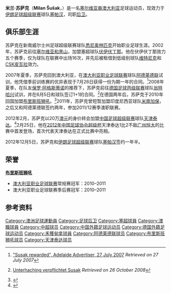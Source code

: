 {{noteta|G1=足球}}{{infobox Football biography
| playername     = 米兰·苏萨克<br>Milan Šušak
| image          = 
| fullname       = Milan Šušak
| dateofbirth    = {{birth date and age|1984|1|29|df=y}}
| cityofbirth    = [[新南威尔士州|新南威尔士州]][[菲尔德_(新南威尔士州)|菲尔德]]
| countryofbirth = [[澳大利亚|澳大利亚]]
| height         = {{height|m=1.85|precision=0}}
| position       = [[后卫_(足球)|后卫]]
| currentclub    = [[穆巴拉克钢铁塞帕汉足球俱乐部|塞帕汉]]
| clubnumber     = 6
| youthyears1    =                 |youthclubs1 = [[悉尼奥林匹克足球俱乐部|悉尼奥林匹克]]
| years1         = 2002            |clubs1 = [[悉尼奥林匹克足球俱乐部|悉尼奥林匹克]]          |caps1 = |goals1 =
| years2         = 2002–2007 |clubs2 = [[伏伊伏丁那足球俱乐部|伏伊伏丁那]]          |caps2 = 16 |goals2 = 0
| years3         = 2003–2004 |clubs3 = → [[维特尼克足球俱乐部|维特尼克]] (租借)          |caps3 = 20 |goals3 = 3
| years4         = 2006–2007 |clubs4 = → [[CSK皮瓦拉|CSK皮瓦拉]] (租借)          |caps4 = 9 |goals4 = 0
| years5         = 2007–2008 |clubs5 = [[阿德莱德联足球俱乐部|阿德莱德联]]          |caps5 = 12 |goals5 = 0  
| years6         = 2008–2010 |clubs6 = [[翁特哈兴足球俱乐部|翁特哈兴]]          |caps6 = 55 |goals6 = 1
| years7         = 2010–2011 |clubs7 = [[布里斯班狮吼足球俱乐部|布里斯班狮吼]]          |caps7 = 29 |goals7 = 0
| years8         = 2011            |clubs8 = [[米南加保足球俱乐部|米南加保]]     |caps8 = 9 |goals8 = 0
| years9         = 2011–2012 |clubs9 = [[阿德莱德联足球俱乐部|阿德莱德联]]     |caps9 = 9 |goals9 = 0
| years10        = 2012            |clubs10 = [[天津泰达足球俱乐部|天津泰达]]     |caps10 = 16 |goals10 = 1
| years11        = 2013–     |clubs11 = [[穆巴拉克钢铁塞帕汉足球俱乐部|塞帕汉]] |caps11 = 0 |goals11 = 0
| pcupdate       = 2012年12月7日
}}
'''米兰·苏萨克'''（'''Milan Šušak'''，{{bd|1984年|1月29日|catIdx=Susak, Milan}}）是一名[[塞尔维亚人|塞尔维亚裔]][[澳大利亚|澳大利亚]]足球运动员，现效力于[[伊朗足球超级联赛|伊朗足球超级联赛]]球队[[穆巴拉克钢铁塞帕汉足球俱乐部|塞帕汉]]，司职[[后卫_(足球)|后卫]]。

==俱乐部生涯==
苏萨克在新南威尔士州足球超级联赛球队[[悉尼奥林匹克足球俱乐部|悉尼奥林匹克]]开始职业足球生涯。2002年，苏萨克前往[[塞尔维亚和黑山|塞尔维亚和黑山]]，加盟塞超球队[[伏伊伏丁那足球俱乐部|伏伊伏丁那]]。他在伏伊伏丁那效力五个赛季，仅为球队在联赛中出场16次，并先后被租借到低级别球队[[维特尼克足球俱乐部|维特尼克]]和[[CSK皮瓦拉|CSK皮瓦拉]]效力。

2007年夏季，苏萨克回到澳大利亚，在[[澳大利亚职业足球联赛|澳大利亚职业足球联赛]]球队[[阿德莱德联足球俱乐部|阿德莱德联]]试训，他凭借季前训练赛的优异表现于7月26日获得一份为期一年的合同。<ref>[http://www.news.com.au/adelaidenow/story/0,22606,22140798-5006373,00.html "Susak rewarded", Adelaide Advertiser, 27 July 2007] ''Retrieved on 27 July 2007''</ref>2008年夏季，在队友[[保罗·阿格斯蒂诺|保罗·阿格斯蒂诺]]的推荐下，苏萨克前往[[德国足球丙级联赛|德国足球丙级联赛]]球队[[翁特哈兴足球俱乐部|翁特哈兴]]试训，并在6月5日和球队签订1+1的合同。<ref>{{de icon}} [http://www.spvgg-unterhaching.de/news/news_detail.php3?news_id=3506 Unterhaching verpflichtet Susak] {{webarchive|url=https://web.archive.org/web/20110719085234/http://www.spvgg-unterhaching.de/news/news_detail.php3?news_id=3506 |date=2011-07-19 }} ''Retrieved on 26 October 2008''</ref>在德国两年后，苏萨克于2010年回国加盟[[布里斯班狮吼足球俱乐部|布里斯班狮吼]]。<ref>{{cite web|url=http://theworldgame.sbs.com.au/a-league/news/1007223/Brisbane-secures-Susak|title=Brisbane secures Susak|date=10 June 2010|publisher=The World Game|accessdate=10 June 2010|archive-url=https://web.archive.org/web/20120308111558/http://theworldgame.sbs.com.au/a-league/news/1007223/Brisbane-secures-Susak|archive-date=2012-03-08|dead-url=yes}}</ref>2011年，苏萨克曾短暂加盟印度尼西亚球队[[米南加保足球俱乐部|米南加保]]，之后又和阿德莱德联签约两年，参加2011/12赛季澳职联赛。

2012年2月，苏萨克以20万[[澳元|澳元]]的身价转会加盟[[中国足球超级联赛|中国足球超级联赛]]球队[[天津泰达足球俱乐部|天津泰达]]。<ref>{{cite web|url=http://au.fourfourtwo.com/news/231359,susak-swaps-adelaide-for-china.aspx|title=Susak Swaps Adelaide For China|date=11 February 2012|publisher=FourFourTwo Australia|accessdate=11 February 2012}}</ref>2月25日，他在[[2012年中国足球协会超级杯|2012年中国足球协会超级杯]]天津泰达1比2不敌[[广州恒大|广州恒大]]的比赛中首发登场，首次代表天津泰达在正式比赛中亮相。

2012年12月5日，苏萨克和[[伊朗足球超级联赛|伊朗足球超级联赛]]球队[[穆巴拉克钢铁塞帕汉足球俱乐部|塞帕汉]]签约一年半。

==荣誉==
'''[[布里斯班狮吼足球俱乐部|布里斯班狮吼]]'''
* [[澳大利亚职业足球联赛|澳大利亚职业足球联赛]]常规赛冠军：2010–2011 
* 澳大利亚职业足球联赛季后赛冠军：2010–2011

==参考资料==
{{reflist}}

{{2012年中超分类名单天津}}

{{DEFAULTSORT:Susak, Milan}}
[[Category:澳洲足球運動員|Category:澳洲足球運動員]]
[[Category:足球后卫|Category:足球后卫]]
[[Category:塞超球員|Category:塞超球員]]
[[Category:澳職球員|Category:澳職球員]]
[[Category:中超球员|Category:中超球员]]
[[Category:中国外籍足球运动员|Category:中国外籍足球运动员]]
[[Category:德国外籍足球运动员|Category:德国外籍足球运动员]]
[[Category:禾獲甸拿球員|Category:禾獲甸拿球員]]
[[Category:阿德莱德联球员|Category:阿德莱德联球员]]
[[Category:布里斯班狮吼球员|Category:布里斯班狮吼球员]]
[[Category:天津泰达球员|Category:天津泰达球员]]
